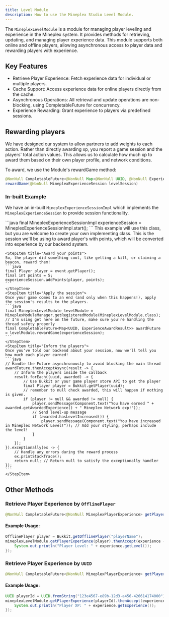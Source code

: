 ```yaml
---
title: Level Module
description: How to use the Mineplex Studio Level Module.
---
```


<JavadocLink classpath="com.mineplex.studio.sdk.modules.level.MineplexLevelModule"/>

The `MineplexLevelModule` is a module for managing player leveling and experience in the Mineplex system. It provides methods for retrieving, updating, and managing player experience data. This module supports both online and offline players, allowing asynchronous access to player data and rewarding players with experience.

## Key Features
- Retrieve Player Experience: Fetch experience data for individual or multiple players.
- Cache Support: Access experience data for online players directly from the cache.
- Asynchronous Operations: All retrieval and update operations are non-blocking, using CompletableFuture for concurrency.
- Experience Rewarding: Grant experience to players via predefined sessions.

## Rewarding players
We have designed our system to allow partners to add weights to each action. Rather than directly awarding xp, you report a game session and the players' total action values. This allows us to calculate how much xp to award them based on their own player profile, and network conditions.

To award, we use the Module's rewardGame method:
```java
@NonNull CompletableFuture<@NonNull Map<@NonNull UUID, @NonNull ExperienceAwardResult>>
rewardGame(@NonNull MineplexExperienceSession levelSession)
```

### In-built Example
We have an in-built `MineplexExperienceSessionImpl` which implements the `MineplexExperienceSession` to provide session functionality. 

<Step>
    <StepItem title="Construct the session">
    ```java
    final MineplexExperienceSessionImpl experienceSession = MineplexExperienceSessionImpl.start();
    ```
    This example will use this class, but you are welcome to create your own implementing class. This is the session we'll be using to award player's with points, which will be converted into experience by our backend system.
    </StepItem>

    <StepItem title="Award your points">
    So, the player did something cool, like getting a kill, or claiming a beacon, reward them!
    ```java
    final Player player = event.getPlayer();
    final int points = 5;
    experienceSession.addPoints(player, points);
    ```
    </StepItem>
    <StepItem title="Apply the session">
    Once your game comes to an end (and only when this happens!), apply the session's results to the players.
    ```java
    final MineplexLevelModule levelModule = MineplexModuleManager.getRegisteredModule(MineplexLevelModule.class);
    // I'm using get here on the future, make sure you're handling the thread safety properly
    final CompletableFuture<Map<UUID, ExperienceAwardResult>> awardFuture = levelModule.rewardGame(experienceSession);
    ```
    </StepItem>
    <StepItem title="Inform the players">
    Once you've told our backend about your session, now we'll tell you how much each player earned!
    ```java
    // Handle the Future asynchronously to avoid blocking the main thread
    awardFuture.thenAcceptAsync(result -> {
        // Inform the players inside the callback
        result.forEach((uuid, awarded) -> {
            // Use Bukkit or your game player store API to get the player
            final Player player = Bukkit.getPlayer(uuid);
            // remember to null check awarded, this will happen if nothing is given.
            if (player != null && awarded != null) {
                player.sendMessage(Component.text("You have earned " + awarded.getAwardedExperience() + " Mineplex Network exp!"));
                // Send level-up message
                if (awarded.hasLevelIncreased()) {
                    player.sendMessage(Component.text("You have increased in Mineplex Network Level!")); // Add your styling, perhaps include the level!
                }
            }
        });
    }).exceptionally(ex -> {
        // Handle any errors during the reward process
        ex.printStackTrace();
        return null; // Return null to satisfy the exceptionally handler
    });
    ```
    </StepItem>
</Step>

## Other Methods

### Retrieve Player Experience by `OfflinePlayer`

```java
@NonNull CompletableFuture<@NonNull MineplexPlayerExperience> getPlayerExperience(@NonNull OfflinePlayer player)
```

#### Example Usage:

```java
OfflinePlayer player = Bukkit.getOfflinePlayer("playerName");
mineplexLevelModule.getPlayerExperience(player).thenAccept(experience -> {
    System.out.println("Player Level: " + experience.getLevel());
});
```

### Retrieve Player Experience by `UUID`

```java
@NonNull CompletableFuture<@NonNull MineplexPlayerExperience> getPlayerExperience(@NonNull UUID playerId)
```

#### Example Usage:

```java
UUID playerId = UUID.fromString("123e4567-e89b-12d3-a456-426614174000");
mineplexLevelModule.getPlayerExperience(playerId).thenAccept(experience -> {
    System.out.println("Player XP: " + experience.getExperience());
});
```